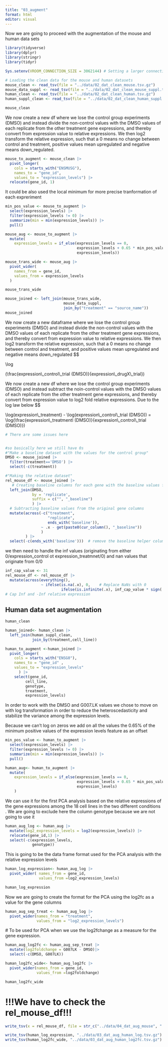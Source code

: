 ```yaml
---
title: "03_augment"
format: html
editor: visual
---
```


Now we are going to proceed with the augmentation of the mouse and human data sets

```r
library(tidyverse)
library(dplyr)
library(stringr)
library(tidyr)

Sys.setenv(VROOM_CONNECTION_SIZE = 3062144) # Setting a larger connection buffer to be able to load the data

# Loading the clean data for the mouse and human datasets
mouse_clean <- read_tsv(file = "../data/02_dat_clean_mouse.tsv.gz")
mouse_data_suppl <- read_tsv(file = "../data/02_dat_clean_mouse_suppl.tsv.gz")
human_clean <- read_tsv(file = "../data/02_dat_clean_human.tsv.gz")
human_suppl_clean <- read_tsv(file = "../data/02_dat_clean_human_suppl.tsv.gz")
```

```r
mouse_clean
```

We now create a new df where we lose the control group experiments (DMSO) and instead divide the non-control values with the DMSO values of each replicate from the other treatment gene expressions, and thereby convert from expression value to relative expressions. We then log2 transform the relative expression, such that a 0 means no change between control and treatment, positive values mean upregulated and negative means down_regulated.

```r
mouse_to_augment <- mouse_clean |>
  pivot_longer(
    cols = starts_with("ENSMUSG"),
    names_to = "gene_id",
    values_to = "expression_levels") |>
  relocate(gene_id, 1)
```

It could be also used the local minimum for more precise tranformation of each expreriment

```r
min_pos_value <- mouse_to_augment |>
  select(expression_levels) |>
  filter(expression_levels != 0) |>
  summarize(min = min(expression_levels)) |>
  pull()  

mouse_aug <- mouse_to_augment |>
  mutate(
    expression_levels = if_else(expression_levels == 0,
                                expression_levels + 0.65 * min_pos_value,
                                expression_levels))

```

```r
mouse_trans_wide <- mouse_aug |>
  pivot_wider(
    names_from = gene_id,
    values_from = expression_levels
  )

mouse_trans_wide
```

```r
mouse_joined <- left_join(mouse_trans_wide,
                          mouse_data_suppl,
                          join_by("treatment" == "source_name"))
mouse_joined
```

We now create a new dataframe where we lose the control group experiments (DMSO) and instead divide the non-control values with the DMSO values of each replicate from the other treatment gene expressions, and thereby convert from expression value to relative expressions. We then log2 transform the relative expression, such that a 0 means no change between control and treatment, and positive values mean upregulated and negative means down_regulated \$\$

\\log

(\\frac{expression\\\_control\\\_trial (DMSO)}{expression\\\_drugX\\\_trial})

We now create a new df where we lose the control group experiments (DMSO) and instead subtract the noin-control values with the DMSO values of each replicate from the other treatment gene expressions, and thereby convert from expression value to log2 fold relative expressions. Due to the log law below \$\$

\\log(expression\\\_treatment) - \\log(expression\\\_control\\\_trial (DMSO)) = \\log(\\frac{expression\\\_treatmentl (DMSO)}{expression\\\_control\\\_trial (DMSO)})

```r
# There are some issues here


#so basically here we still have 0s
#"Make a baseline dataset with the values for the control group"
DMSO <- mouse_joined |>
  filter(treatment=='DMSO') |>
  select(-c(treatment))

#"Making the relative dataset"
rel_mouse_df <- mouse_joined |>
   # Creating baseline columns for each gene with the baseline values for each replicate
  left_join(DMSO,                   
            by = 'replicate',
            suffix = c("", "_baseline")
            ) |>
  # Subtracting baseline values from the original gene columns
  mutate(across(-c("treatment",
                   "replicate",
                   ends_with('baseline')),
                ~ .x - get(paste0(cur_column(), "_baseline"))
                )
         ) |> 
  select(-c(ends_with('baseline')))  # remove the baseline helper columns
```

we then need to handle the inf values (originating from either 0/expression_control ot expression_treatmnet/0) and nan values that originate from 0/0

```r
inf_cap_value <- 31
rel_mouse_df <- rel_mouse_df |>
  mutate(across(everything(),
                ~ ifelse(is.na(.x), 0,    # Replace NaNs with 0
                         ifelse(is.infinite(.x), inf_cap_value * sign(.x), .x)))) 
# Cap Inf and -Inf relative expression

```

## Human data set augmentation

```r
human_clean
```

```r
human_joined<- human_clean |>
  left_join(human_suppl_clean, 
            join_by(treatment,cell_line))
```

```r
human_to_augment <-human_joined |>
  pivot_longer(
    cols = starts_with("ENSG0"),
    names_to = "gene_id" ,
    values_to = "expression_levels"
      ) |>
    select(gene_id,
         cell_line,
         genotype,
         treatment,
         expression_levels)
```

In order to work with the DMSO and G007.LK values we chose to move on with log transformation in order to reduce the heteroscedasticity and stabilize the variance among the expression levels.

Because we can't log on zeros we add on all the values the 0.65% of the minimum positive values of the expression levels feature as an offset

```r
min_pos_value <- human_to_augment |>
  select(expression_levels) |>
  filter(expression_levels != 0) |>
  summarize(min = min(expression_levels)) |>
  pull()

human_aug<- human_to_augment |>
  mutate(
    expression_levels = if_else(expression_levels == 0,
                                expression_levels + 0.65 * min_pos_value,
                                expression_levels)
    )
```

We can use it for the first PCA analysis based on the relative expressions of the gene expressions among the 18 cell lines in the two different conditions . We are going to exclude here the column genotype because we are not going to use it

```r
human_aug_log <- human_aug |>
  mutate(log2_expression_levels = log2(expression_levels)) |>
  relocate(gene_id,1) |>
  select(-c(expression_levels,
            genotype))
```

This is going to be the data frame format used for the PCA analysis with the relative expression levels

```r
human_log_expression<- human_aug_log |>
  pivot_wider( names_from = gene_id,
               values_from =log2_expression_levels)

human_log_expression
```

Now we are going to create the format for the PCA using the log2fc as a value for the gene columns

```r
human_aug_sep_treat <- human_aug_log |>
  pivot_wider(names_from = "treatment",
              values_from = "log2_expression_levels")
```

\# To be used for PCA when we use the log2fchange as a measure for the gene expression.

```r
human_aug_log2fc <- human_aug_sep_treat |>
  mutate(log2foldchange = G007LK - DMSO)|>
  select(-c(DMSO, G007LK))
```

```r
human_log2fc_wide<- human_aug_log2fc |>
  pivot_wider(names_from = gene_id,
              values_from =log2foldchange)

human_log2fc_wide
```

# !!!We have to check the rel_mouse_df!!!

```r
write_tsv(x = rel_mouse_df, file = str_c("../data/04_dat_aug_mouse", ".tsv.gz"))

write_tsv(human_log_expression, "../data/03_dat_aug_human_log.tsv.gz")
write_tsv(human_log2fc_wide, "../data/03_dat_aug_human_log2fc.tsv.gz")
```
